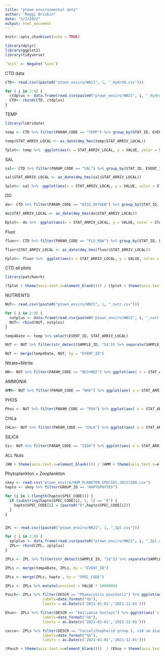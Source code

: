 ```yaml
---
title: "ptown environmental data"
author: "Maggi Brisbin"
date: "3/2/2022"
output: html_document
---
```


```r
knitr::opts_chunk$set(echo = TRUE)
```

```r
library(dplyr)
library(ggplot2)
library(tidyverse)

`%ni%` <- Negate(`%in%`)
```
 
 
CTD data 
```r
CTD<- read.csv((paste0("ptown_enviro/WN21", 1, "_HydroR.csv")))

for ( i in 2:9) {
  ctdplus <- data.frame(read.csv(paste0("ptown_enviro/WN21", i, "_HydroR.csv")))
  CTD<- rbind(CTD, ctdplus)
}
```
 
 
 TEMP
 
```r
library(lubridate)

temp <- CTD %>% filter(PARAM_CODE == "TEMP") %>% group_by(STAT_ID, EVENT_ID) %>% slice_min(1)

temp$STAT_ARRIV_LOCAL <- as_date(dmy_hms(temp$STAT_ARRIV_LOCAL))

Tplot<- temp %>%  ggplot(aes(x = STAT_ARRIV_LOCAL, y = VALUE, color = STAT_ID)) + geom_point() + geom_path(size =.1) + ylab("Temperature (ºC)") + xlab("") + theme_test() + scale_color_manual(values = c("#D82354", "#FFC317", "#005694")) + theme(plot.margin= margin(t = 0, r = 0, b = 0, l = 0, unit = "pt")) + theme(axis.title=element_text(size=8)) + theme(legend.position = "none")
```
 
 SAL
 
```r
sal<- CTD %>% filter(PARAM_CODE == "SAL") %>% group_by(STAT_ID, EVENT_ID) %>% slice_min(1)

sal$STAT_ARRIV_LOCAL <- as_date(dmy_hms(sal$STAT_ARRIV_LOCAL))

Splot<- sal %>%  ggplot(aes(x = STAT_ARRIV_LOCAL, y = VALUE, color = STAT_ID)) + geom_point() + geom_path(size =.1) + ylab("Salinity (PSU)") + xlab("") + theme_test() + scale_color_manual(values = c("#D82354", "#FFC317", "#005694")) + theme(legend.position = "none") + theme(plot.margin= margin(t = 0, r = 0, b = 0, l = 0, unit = "pt")) + theme(axis.title=element_text(size=8))  
```
 
 
 DO
 
```r
do<- CTD %>% filter(PARAM_CODE == "DISS_OXYGEN") %>% group_by(STAT_ID, EVENT_ID) %>% slice_min(1)

do$STAT_ARRIV_LOCAL <- as_date(dmy_hms(do$STAT_ARRIV_LOCAL))

Dplot<- do %>%  ggplot(aes(x = STAT_ARRIV_LOCAL, y = VALUE, color = STAT_ID)) + geom_point() + geom_path(size =.1) + ylab("Dissolved Oxygen (mg/L)") + xlab("") + theme_test() + scale_color_manual(values = c("#D82354", "#FFC317", "#005694")) + theme(legend.position = "none")+ theme(plot.margin= margin(t = 0, r = 0, b = 0, l = 0, unit = "pt")) + theme(axis.title=element_text(size=8)) 
```
 
 
 Fluor
 
```r
fluor<- CTD %>% filter(PARAM_CODE == "FLU_RAW") %>% group_by(STAT_ID, EVENT_ID) %>% slice_min(1)

fluor$STAT_ARRIV_LOCAL <- as_date(dmy_hms(fluor$STAT_ARRIV_LOCAL))

Fplot<- fluor %>%  ggplot(aes(x = STAT_ARRIV_LOCAL, y = VALUE, color = STAT_ID)) + geom_point() + geom_path(size =.1) + ylab("Fluorescence (µg/L)") + xlab("") + theme_test() + scale_color_manual(values = c("#D82354", "#FFC317", "#005694")) + theme(legend.position = "none") +theme(plot.margin= margin(t = 0, r = 0, b = 0, l = 0, unit = "pt")) + theme(axis.title=element_text(size=8)) 
```




CTD all plots 
```r
library(patchwork)

(Tplot + theme(axis.text.x=element_blank())) / (Splot + theme(axis.text.x=element_blank())) /( Dplot + theme(axis.text.x=element_blank())) / Fplot

```

NUTRIENTS 
```r
NUT<- read.csv((paste0("ptown_enviro/WN21", 1, "_nutr.csv")))

for ( i in 2:9) {
  nutplus <- data.frame(read.csv(paste0("ptown_enviro/WN21", i, "_nutr.csv")))
  NUT<- rbind(NUT, nutplus)
}

temp4Date <- temp %>% select(EVENT_ID, STAT_ARRIV_LOCAL)

NUT <- NUT %>% filter(str_detect(SAMPLE_ID, "S$")) %>% separate(SAMPLE_ID, c("Event", "Station", "Depth"))

NUT <- merge(temp4Date, NUT, by = "EVENT_ID")
```


Ntrate+Nitrite 

```r
NN<- NUT %>% filter(PARAM_CODE == "NO3+NO2") %>% ggplot(aes( x = STAT_ARRIV_LOCAL, y = VALUE, color = Station)) + geom_point() +geom_path(size =.1) + xlab("") + ylab("NO3+NO2 (µM)") + theme_test() + scale_color_manual(values = c("#D82354", "#FFC317", "#005694")) + theme(legend.position = "none") +theme(plot.margin= margin(t = 0, r = 0, b = 0, l = 0, unit = "pt")) + theme(axis.title=element_text(size=8)) 
```

AMMONIA

```r
AMM<- NUT %>% filter(PARAM_CODE == "NH4") %>% ggplot(aes( x = STAT_ARRIV_LOCAL, y = VALUE, color = Station)) + geom_point() + geom_path(size =.1) + xlab("") + ylab("NH4 (µM)") + theme_test() + scale_color_manual(values = c("#D82354", "#FFC317", "#005694")) + theme(legend.position = "none") +theme(plot.margin= margin(t = 0, r = 0, b = 0, l = 0, unit = "pt")) + theme(axis.title=element_text(size=8)) 
```



PHOS
```r
Phos <- NUT %>% filter(PARAM_CODE == "PO4") %>% ggplot(aes( x = STAT_ARRIV_LOCAL, y = VALUE, color = Station)) + geom_point() + geom_path(size =.1) + xlab("") + ylab("PO4 (µM)") + theme_test() + scale_color_manual(values = c("#D82354", "#FFC317", "#005694")) + theme(legend.position = "none") +theme(plot.margin= margin(t = 0, r = 0, b = 0, l = 0, unit = "pt")) + theme(axis.title=element_text(size=8)) 
```

CHLa 

```r
CHLa<- NUT %>% filter(PARAM_CODE == "CHLA") %>% ggplot(aes( x = STAT_ARRIV_LOCAL, y = VALUE, color = Station)) + geom_point()+geom_path(size =.1) + xlab("") + ylab("Chl a (µg/L)") + theme_test() + scale_color_manual(values = c("#D82354", "#FFC317", "#005694")) + theme(legend.position = "none") +theme(plot.margin= margin(t = 0, r = 0, b = 0, l = 0, unit = "pt")) + theme(axis.title=element_text(size=8)) 
```

SILICA

```r
Si<- NUT %>% filter(PARAM_CODE == "SIO4") %>% ggplot(aes( x = STAT_ARRIV_LOCAL, y = VALUE, color = Station)) + geom_point() + geom_path(size =.1) + xlab("") + ylab("SiO4 (µM)") + theme_test() + scale_color_manual(values = c("#D82354", "#FFC317", "#005694")) + theme(legend.position = "none") +theme(plot.margin= margin(t = 0, r = 0, b = 0, l = 0, unit = "pt")) + theme(axis.title=element_text(size=8)) 
```

ALL Nuts

```r

(NN + theme(axis.text.x=element_blank())) / (AMM + theme(axis.text.x=element_blank())) /( Phos + theme(axis.text.x=element_blank())) / ( Si + theme(axis.text.x=element_blank())) / CHLa
```

Phytoplankton + Zooplankton

```r
skey <- read.csv("ptown_enviro/HOM_PLANKTON_SPECIES_20211108.csv")
hapto <- skey %>% filter(GROUP_ID == "HAPTOPHYTES")

for (i in 1:(length(hapto$SPEC_CODE))) {
  if (substring(hapto$SPEC_CODE[i], 1, 1) == "6") {
    hapto$SPEC_CODE[i] = (paste0("0",hapto$SPEC_CODE[i]))
  }
}


ZPL <- read.csv((paste0("ptown_enviro/WN21", 1, "_Zpl.csv")))

for ( i in 2:9) {
  zplplus <- data.frame(read.csv(paste0("ptown_enviro/WN21", i, "_Zpl.csv")))
  ZPL<- rbind(ZPL, zplplus)
}

ZPLs <- ZPL %>% filter(str_detect(SAMPLE_ID, "S$")) %>% separate(SAMPLE_ID, c("Event", "Station", "Depth"))

ZPLs <- merge(temp4Date, ZPLs, by = "EVENT_ID")

ZPLs <- merge(ZPLs, hapto , by = "SPEC_CODE") 

ZPLs <- ZPLs %>% mutate(unscinot = VALUE * 1000000)


```


```r
Pouch<- ZPLs %>% filter(DESCR == "Phaeocystis pouchetii") %>% ggplot(aes( x = STAT_ARRIV_LOCAL, y = VALUE, color = Station)) + geom_point()  + xlab("") + ylab("P. pouchetii (E6 colonies/L)") + theme_test() + scale_color_manual(values = c("#D82354", "#FFC317", "#005694")) + theme(legend.position = "none") +theme(plot.margin= margin(t = 0, r = 0, b = 0, l = 0, unit = "pt")) + theme(axis.title=element_text(size=8)) +scale_x_date(date_breaks = "1 month", 
                 labels=date_format("%b"),
                 limits = as.Date(c('2021-01-01','2021-12-01')))
```

```r
Ehux<- ZPLs %>% filter(DESCR == "Emiliania huxleyi") %>% ggplot(aes( x = STAT_ARRIV_LOCAL, y = VALUE, color = Station)) + geom_point() + xlab("") + ylab("E. hux (E6 cells/L)") + theme_test() + scale_color_manual(values = c("#D82354", "#FFC317", "#005694")) + theme(legend.position = "none") +theme(plot.margin= margin(t = 0, r = 0, b = 0, l = 0, unit = "pt")) + theme(axis.title=element_text(size=8)) +scale_x_date(date_breaks = "1 month", 
                 labels=date_format("%b"),
                 limits = as.Date(c('2021-01-01','2021-12-01')))
```


```r
cocco<- ZPLs %>% filter(DESCR == "Coccolithophorid group 1, <10 um diameter") %>% ggplot(aes( x = STAT_ARRIV_LOCAL, y = VALUE, color = Station)) + geom_point() + xlab("") + ylab("Coccolithophorid group 1, \n <10 um diameter (E6 cells/L)") + theme_test() + scale_color_manual(values = c("#D82354", "#FFC317", "#005694")) + theme(legend.position = "none") +theme(plot.margin= margin(t = 0, r = 0, b = 0, l = 0, unit = "pt")) + theme(axis.title=element_text(size=8)) + scale_x_date(date_breaks = "1 month", 
                 labels=date_format("%b"),
                 limits = as.Date(c('2021-01-01','2021-12-01')))
```


```r
(Pouch + theme(axis.text.x=element_blank()))  / (Ehux + theme(axis.text.x=element_blank()))  / cocco
```

